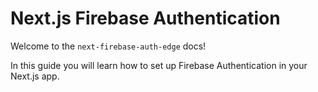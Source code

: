 
# Next.js Firebase Authentication

Welcome to the `next-firebase-auth-edge` docs!

In this guide you will learn how to set up Firebase Authentication in your Next.js app.

<div className="mt-8 flex flex-col gap-4 md:w-2/3">
  <Card
    title="Setup Next.js Middleware"
    href="/docs/getting-started/middleware"
  />
  <Card
    title="Setup custom AuthContext"
    href="/docs/getting-started/auth-context"
  />
  <Card
    title="Setup custom AuthProvider"
    href="/docs/getting-started/auth-provider"
  />
  <Card
    title="Setup App Router Layout"
    href="/docs/getting-started/layout"
  />
</div>
